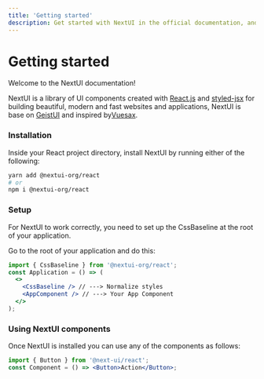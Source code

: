 ```yaml
---
title: 'Getting started'
description: Get started with NextUI in the official documentation, and learn more about all our features!
---
```


# Getting started

Welcome to the NextUI documentation!

NextUI is a library of UI components created with <a href="https://reactjs.org/" rel="noreferrer" target="_blank">React.js</a> and <a href="https://github.com/vercel/styled-jsx" rel="noreferrer" target="_blank">
styled-jsx</a> for building beautiful, modern and fast websites and applications, NextUI is
base on <a href="https://react.geist-ui.dev" rel="noreferrer" target="_blank">
GeistUI</a> and inspired by<a href="https://vuesax.com/" rel="noreferrer" target="_blank">Vuesax</a>.

### Installation

Inside your React project directory, install NextUI by running either of the following:

```bash
yarn add @nextui-org/react
# or
npm i @nextui-org/react
```

<Spacer y={2.5} />

### Setup

For NextUI to work correctly, you need to set up the CssBaseline at the root of your application.

Go to the root of your application and do this:

```jsx
import { CssBaseline } from '@nextui-org/react';
const Application = () => (
  <>
    <CssBaseline /> // ---> Normalize styles
    <AppComponent /> // ---> Your App Component
  </>
);
```

### Using NextUI components

Once NextUI is installed you can use any of the components as follows:

```jsx
import { Button } from '@next-ui/react';
const Component = () => <Button>Action</Button>;
```
